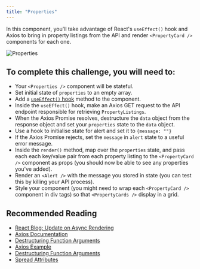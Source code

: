 ```yaml
---
title: "Properties"
---
```


In this component, you'll take advantage of React's `useEffect()` hook and Axios to bring in property listings from the API and render `<PropertyCard />` components for each one.

![Properties](https://s3.eu-west-2.amazonaws.com/mcrcodes/course/surreal-estate/Properties.png)

## To complete this challenge, you will need to:
* Your `<Properties />` component will be stateful.
* Set initial state of `properties` to an empty array.
* Add a [`useEffect()` hook](https://reactjs.org/docs/hooks-reference.html#useeffect) method to the component.
* Inside the `useEffect()` hook, make an Axios GET request to the API endpoint responsible for retrieving `PropertyListings`.
* When the Axios Promise resolves, destructure the `data` object from the response object and set your `properties` state to the `data` object.
* Use a hook to initialise state for alert and set it to `{message: ""}`
* If the Axios Promise rejects, set the `message` in `alert` state to a useful error message.
* Inside the `render()` method, map over the `properties` state, and pass each each key/value pair from each property listing to the `<PropertyCard />` component as props (you should now be able to see any properties you've added).
* Render an `<Alert />` with the message you stored in state (you can test this by killing your API process).
* Style your component (you might need to wrap each `<PropertyCard />` component in div tags) so that `<PropertyCards />` display in a grid.

## Recommended Reading

* [React Blog: Update on Async Rendering](https://reactjs.org/blog/2018/03/27/update-on-async-rendering.html)
* [Axios Documentation](https://github.com/axios/axios)
* [Destructuring Function Arguments](https://davidwalsh.name/destructuring-function-arguments)
* [Axios Example](https://github.com/axios/axios#example)
* [Destructuring Function Arguments](https://davidwalsh.name/destructuring-function-arguments)
* [Spread Attributes](https://gist.github.com/sebmarkbage/07bbe37bc42b6d4aef81#spread-attributes)